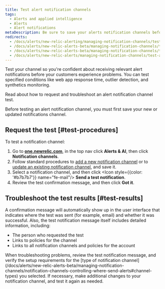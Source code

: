 ```yaml
---
title: Test alert notification channels
tags:
  - Alerts and applied intelligence
  - Alerts
  - Alert notifications
metaDescription: Be sure to save your alerts notification channels before testing them to make sure they're working properly.
redirects:
  - /docs/alerts/new-relic-alerting/managing-notification-channels/testing-your-notification-channel
  - /docs/alerts/new-relic-alerts-beta/managing-notification-channels/testing-alert-notification-channels
  - /docs/alerts/new-relic-alerts-beta/managing-notification-channels/test-alert-notification-channels
  - /docs/alerts/new-relic-alerts/managing-notification-channels/test-alert-notification-channels
---
```


Test your channel so you're confident about receiving relevant alert notifications before your customers experience problems. You can test specified conditions like web app response time, outlier detection, and synthetics monitoring.

Read about how to request and troubleshoot an alert notification channel test.

<Callout variant="important">
  Before testing an alert notification channel, you must first save your new or updated notifications channel.
</Callout>

## Request the test [#test-procedures]

To test a notification channel:

1. Go to **[one.newrelic.com](https://one.newrelic.com/ "Link opens in a new window.")**, in the top nav click **Alerts & AI**, then click **Notification channels**.
2. Follow standard procedures to [add a new notification channel](/docs/alerts/new-relic-alerts-beta/managing-notification-channels/notification-channels-controlling-where-send-alerts#add-channel) or to [update an existing notification channel](/docs/alerts/new-relic-alerts-beta/managing-notification-channels/update-alert-notification-channels), and save it.
3. Select a notification channel, and then click <Icon style={{color: '#b7b7b7'}} name="fe-mail"/>
   **Send a test notification**.
4. Review the test confirmation message, and then click **Got it**.

## Troubleshoot the test results [#test-results]

A confirmation message will automatically show up in the user interface that indicates where the test was sent (for example, email) and whether it was successful. Also, the test notification message itself includes detailed information, including:

* The person who requested the test
* Links to policies for the channel
* Links to all notification channels and policies for the account

<Callout variant="tip">
  When troubleshooting problems, review the test notification message, and verify the setup requirements for the [type of notification channel](/docs/alerts/new-relic-alerts-beta/managing-notification-channels/notification-channels-controlling-where-send-alerts#channel-types) you selected. If necessary, make additional changes to your notification channel, and test it again as needed.
</Callout>
